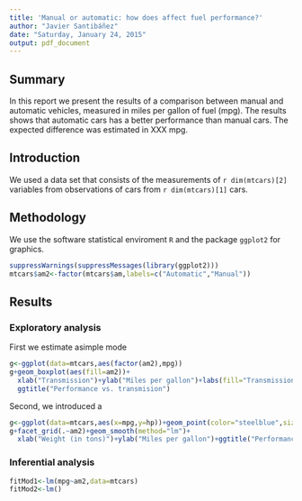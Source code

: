 ```yaml
---
title: 'Manual or automatic: how does affect fuel performance?'
author: "Javier Santibáñez"
date: "Saturday, January 24, 2015"
output: pdf_document
---
```


## Summary

In this report we present the results of a comparison between manual and automatic vehicles, measured in miles per gallon of fuel (mpg). The results shows that automatic cars has a better performance than manual cars. The expected difference was estimated in XXX mpg.

## Introduction

We used a data set that consists of the measurements of `r dim(mtcars)[2]` variables from  observations of cars from `r dim(mtcars)[1]` cars.

## Methodology

We use the software statistical enviroment `R` and the package `ggplot2` for graphics.

```r
suppressWarnings(suppressMessages(library(ggplot2)))
mtcars$am2<-factor(mtcars$am,labels=c("Automatic","Manual"))
```
## Results

### Exploratory analysis
First we estimate asimple mode

```r
g<-ggplot(data=mtcars,aes(factor(am2),mpg))
g+geom_boxplot(aes(fill=am2))+
  xlab("Transmission")+ylab("Miles per gallon")+labs(fill="Transmission")+
  ggtitle("Performance vs. transmision")
```

Second, we introduced a 
```r
g<-ggplot(data=mtcars,aes(x=mpg,y=hp))+geom_point(color="steelblue",size=5)
g+facet_grid(.~am2)+geom_smooth(method="lm")+
  xlab("Weight (in tons)")+ylab("Miles per gallon")+ggtitle("Performance vs. weigth by transmision")
```
### Inferential analysis
```r
fitMod1<-lm(mpg~am2,data=mtcars)
fitMod2<-lm()
```







